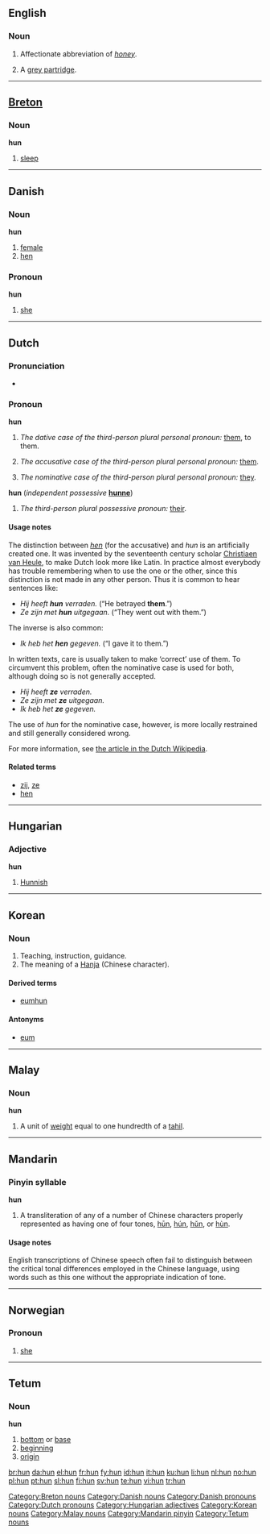 {{see|Hun|hūn|hún|hǔn|hùn|hûn|-hun}}
==English==

===Noun===
{{en-noun|-}}

# {{slang}} Affectionate abbreviation of ''[[honey]]''.
# A [[grey partridge]].

----

==[[Breton]]==

===Noun===
'''hun'''

# [[sleep]]

[[Category:Breton nouns]]

----

==Danish==

===Noun===
'''hun''' {{c}}

# [[female]]
# [[hen]] {{italbrac|female bird}}

===Pronoun===
'''hun'''

# [[she]]

[[Category:Danish nouns]]
[[Category:Danish pronouns]]

----

==Dutch==

===Pronunciation===
*{{audio|Nl-hun.ogg|audio}}

===Pronoun===
'''hun''' {{context|personal}}

# ''The dative case of the third-person plural personal pronoun:'' [[them]], to them.
# {{context|proscribed|lang=nl}} ''The accusative case of the third-person plural personal pronoun:'' [[them]].
# {{context|proscribed|dialectical|lang=nl}} ''The nominative case of the third-person plural personal pronoun:'' [[they]].

'''hun''' {{context|dependent possessive}} (''independent possessive'' '''[[hunne]]''')
# ''The third-person plural possessive pronoun:'' [[their]].

====Usage notes====
The distinction between ''[[hen]]'' (for the accusative) and ''hun'' is an artificially created one.  It was invented by the seventeenth century scholar [[w:Christiaen van Heule|Christiaen van Heule]], to make Dutch look more like Latin.  In practice almost everybody has trouble remembering when to use the one or the other, since this distinction is not made in any other person.  Thus it is common to hear sentences like:
* ''Hij heeft '''hun''' verraden.'' (“He betrayed '''them'''.”)
* ''Ze zijn met '''hun''' uitgegaan.'' (“They went out with them.”)

The inverse is also common:
* ''Ik heb het '''hen''' gegeven.'' (“I gave it to them.”)

In written texts, care is usually taken to make ‘correct’ use of them.  To circumvent this problem, often the nominative case is used for both, although doing so is not generally accepted.
* ''Hij heeft '''ze''' verraden.''
* ''Ze zijn met '''ze''' uitgegaan.''
* ''Ik heb het '''ze''' gegeven.''

The use of ''hun'' for the nominative case, however, is more locally restrained and still generally considered wrong.

For more information, see [[w:nl:Hen of hun|the article in the Dutch Wikipedia]].

====Related terms====
* [[zij]], [[ze]]
* [[hen]]

[[Category:Dutch pronouns]]

----

==Hungarian==

===Adjective===
'''hun'''

# [[Hunnish]]

[[Category:Hungarian adjectives]]

----

==Korean==

===Noun===
{{ko-noun|rr|hangeul=훈|hanja=訓|hidx=ㅎ훈}}

# Teaching, instruction, guidance.
# The meaning of a [[Hanja]] (Chinese character).

====Derived terms====
* [[eumhun]]

====Antonyms====
* [[eum]]

[[Category:Korean nouns]]

----

==Malay==

===Noun===
'''hun'''

# A unit of [[weight]] equal to one hundredth of a [[tahil]].

[[Category:Malay nouns]]

----

==Mandarin==

===Pinyin syllable===
'''hun'''

# A transliteration of any of a number of Chinese characters properly represented as having one of four tones, [[hūn]], [[hún]], [[hǔn]], or [[hùn]].

====Usage notes====
English transcriptions of Chinese speech often fail to distinguish between the critical tonal differences employed in the Chinese language, using words such as this one without the appropriate indication of tone.

[[Category:Mandarin pinyin]]

----

==Norwegian==
===Pronoun===
{{infl|no|pronoun}}

# [[she]]

----

==Tetum==

===Noun===
'''hun'''

# [[bottom]] or [[base]]
# [[beginning]]
# [[origin]]

[[Category:Tetum nouns]]

[[br:hun]]
[[da:hun]]
[[el:hun]]
[[fr:hun]]
[[fy:hun]]
[[id:hun]]
[[it:hun]]
[[ku:hun]]
[[li:hun]]
[[nl:hun]]
[[no:hun]]
[[pl:hun]]
[[pt:hun]]
[[sl:hun]]
[[fi:hun]]
[[sv:hun]]
[[te:hun]]
[[vi:hun]]
[[tr:hun]]